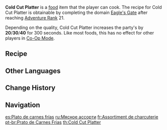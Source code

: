 {{Food Infobox
|id              = 108060
|name            = Cold Cut Platter
|description     = A plate of cold cut meat.
|desc_suspicious = Seems a little too cold, probably not good for those with bad teeth or sensitive stomachs.
|desc_basic      = An equal balance of bacon, ham and sausage keeps everyone happy.
|desc_delicious  = The seasoning is just delightful enough to bring out the flavors perfectly. With a mouth full of meaty ecstasy, one worries about nothing.
|type            = ATK-Boosting Dishes
|effectType      = ATK Up
|effect          = Increases all party members' {{Color|Physical DMG}} by (var1)% for 300s.
|eff_att1        = Physical DMG Bonus
|eff_suspicious1 = 20
|eff_basic1      = 30
|eff_delicious1  = 40
|rarity          = 3
|variant         = Die Heilige Sinfonie
|region          = Mondstadt
|recipe          = [[Eagle's Gate]] Domain
}}
'''Cold Cut Platter''' is a [[food]] item that the player can cook. The recipe for Cold Cut Platter is obtainable by completing the domain [[Eagle's Gate]] after reaching [[Adventure Rank]] 21.

Depending on the quality, Cold Cut Platter increases the party's {{Color|Physical DMG}} by '''20'''/'''30'''/'''40''' for 300 seconds. Like most foods, this has no effect for other players in [[Co-Op Mode]].

{{Special Dish|Fischl|Die Heilige Sinfonie}}

==Recipe==
{{Recipe
|type = Cooking
|Ham = 1
|Bacon = 1
|Sausage = 1
|Mint = 1
|sort = Ham,Bacon,Sausage,Mint
}}

==Other Languages==
{{Other Languages
|en      = Cold Cut Platter
|zhs     = 冷肉拼盘
|zhs_rm  = Lěng Ròu Pīnpán
|zht     = 冷肉拼盤
|zht_rm  = Lěng Ròu Pīnpán
|zh_tl   = Cold Meat Platter
|ja      = 冷製肉盛り合わせ
|ja_rm   = Reisei Niku Moriawase
|ja_tl   = Cold Meat Assortment
|ko      = 냉채수육
|ko_rm   = Naengchae Suyuk
|ko_tl   = Chilled Vegetables Meat Slices
|es      = Plato de carnes frías
|es_tl   = Plate of Cold Meats
|fr      = Assortiment de charcuterie
|fr_tl   = Charcuterie Selection
|ru      = Мясное ассорти
|ru_tl   = Meat Platter
|th      = Cold Cut Platter
|vi      = Thịt Lạnh
|vi_tl   = Cold Meat
|de      = Kalte Fleischplatte
|de_tl   = Cold Meat Platter
|pt      = Prato de Carnes Frias
|pt_tl   = 
}}

==Change History==
{{Change History|1.0}}

==Navigation==
{{Food Navbox}}

[[es:Plato de carnes frías]]
[[ru:Мясное ассорти]]
[[fr:Assortiment de charcuterie]]
[[pt-br:Prato de Carnes Frias]]
[[th:Cold Cut Platter]]